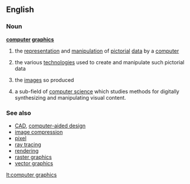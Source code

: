 ==English==

===Noun===
{{wikipedia}}
'''[[computer]] [[graphics]]'''

# {{computing}} the [[representation]] and [[manipulation]] of [[pictorial]] [[data]] by a [[computer]]
# {{computing}} the various [[technologies]] used to create and manipulate such pictorial data
# {{computing}} the [[image]]s so produced
# {{computing}} a sub-field of [[computer science]] which studies methods for digitally synthesizing and manipulating visual content.

===See also===
*[[CAD]], [[computer-aided design]]
*[[image compression]]
*[[pixel]]
*[[ray tracing]]
*[[rendering]]
*[[raster graphics]]
*[[vector graphics]]

[[lt:computer graphics]]